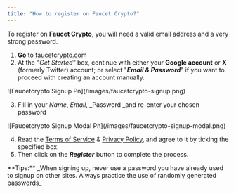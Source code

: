 ```yaml
---
title: "How to register on Faucet Crypto?"
---
```


To register on **Faucet Crypto**, you will need a valid email address and a very strong password.

1. **Go** to [faucetcrypto.com](http://faucetcrypto.com)
2. At the _"Get Started"_ box, continue with either your **Google account** or **X** (formerly Twitter) account; or select "**_Email & Password_**" if you want to proceed with creating an account manually.

<Frame>
  ![Faucetcrypto Signup Pn](/images/faucetcrypto-signup.png)
</Frame>

3. Fill in your _Name_, _Email_, _Password _and re-enter your chosen password

<Frame>
  ![Faucetcrypto Signup Modal Pn](/images/faucetcrypto-signup-modal.png)
</Frame>

4. Read the [Terms of Service](https://faucetcrypto.com/terms-of-service) & [Privacy Policy](https://faucetcrypto.com/privacy-policy), and agree to it by ticking the specified box.
5. Then click on the **_Register_** button to complete the process.

<Note>
  **Tips:** _When signing up, never use a password you have already used to signup on other sites. Always practice the use of randomly generated passwords_
</Note>